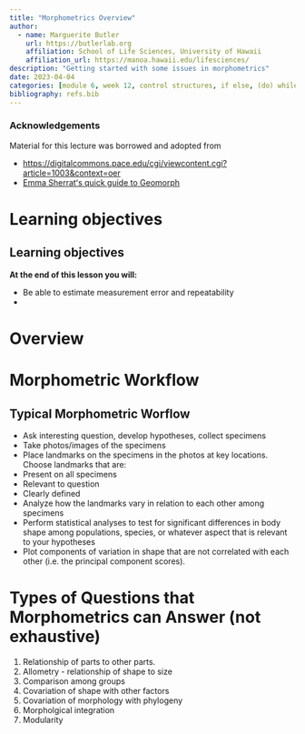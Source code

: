 ```yaml
---
title: "Morphometrics Overview"
author:
  - name: Marguerite Butler
    url: https://butlerlab.org
    affiliation: School of Life Sciences, University of Hawaii
    affiliation_url: https://manoa.hawaii.edu/lifesciences/
description: "Getting started with some issues in morphometrics"
date: 2023-04-04
categories: [module 6, week 12, control structures, if else, (do) while, programming]
bibliography: refs.bib
---
```


### Acknowledgements

Material for this lecture was borrowed and adopted from

- <https://digitalcommons.pace.edu/cgi/viewcontent.cgi?article=1003&context=oer>
- [Emma Sherratʻs quick guide to Geomorph](https://www.researchgate.net/profile/Alexandre-Palaoro/post/Geomorph-Package-in-R/attachment/5cffb777cfe4a7968da98557/AS%3A768610867900420%401560262519604/download/Quick_Guide_to_Geomorph-3.0.pdf)


# Learning objectives

::: callout-note
# Learning objectives

**At the end of this lesson you will:**

-   Be able to estimate measurement error and repeatability
-   
:::

# Overview

# Morphometric Workflow

::: {.callout-tip}
## Typical Morphometric Worflow
-  Ask interesting question, develop hypotheses, collect specimens
-  Take photos/images of the specimens
-  Place landmarks on the specimens in the photos at key locations. Choose landmarks that are:
  +  Present on all specimens
  +  Relevant to question
  +  Clearly defined
-  Analyze how the landmarks vary in relation to each other among specimens
-  Perform statistical analyses to test for significant differences in body shape among
populations, species, or whatever aspect that is relevant to your hypotheses
-  Plot components of variation in shape that are not correlated with each other (i.e. the principal component scores).
:::



# Types of Questions that Morphometrics can Answer (not exhaustive)

1. Relationship of parts to other parts. 
2. Allometry - relationship of shape to size
3. Comparison among groups
4. Covariation of shape with other factors
5. Covariation of morphology with phylogeny
6. Morpholgical integration 
7. Modularity 




